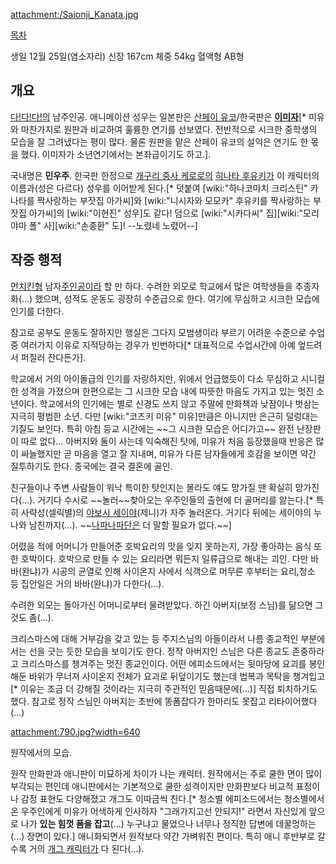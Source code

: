 {{{+1 西遠寺 彷徨 Kanata Saionji }}}

attachment:/Saionji_Kanata.jpg

[[목차]]

생일  12월 25일(염소자리)  
신장  167cm  
체중  54kg  
혈액형  AB형  


== 개요 ==
[[다!다!다!]]의 남주인공. 애니메이션 성우는 일본판은 [[산페이 유코]]/한국판은 '''[[이미자]]'''[* 미유와 마찬가지로 원판과 비교하여 훌륭한 연기를 선보였다. 전반적으로 시크한 중학생의 모습을 잘 그려냈다는 평이 많다. 물론 원판을 맡은 산페이 유코의 설익은 연기도 한 몫을 했다. 이미자가 소년연기에서는 본좌급이기도 하고.].

국내명은 '''민우주'''. 한국판 한정으로 [[개구리 중사 케로로]]의 [[히나타 후유키]]가 이 캐릭터의 이름과(성은 다르다) 성우를 이어받게 된다.[* 덧붙여 [wiki:"하나코마치 크리스틴" 카나타를 짝사랑하는 부잣집 아가씨]와 [wiki:"니시자와 모모카" 후유키를 짝사랑하는 부잣집 아가씨]의 [wiki:"이현진" 성우]도 같다! 덤으로 [wiki:"시카다씨" 집][wiki:"모리야마 폴" 사][wiki:"손종환" 도]! --노렸네 노렸어--]

== 작중 행적 ==
[[먼치킨]]형 남자[[주인공]]이라 할 만 하다. 수려한 외모로 학교에서 많은 여학생들을 추종자화(...) 했으며, 성적도 운동도 굉장히 수준급으로 한다. 여기에 무심하고 시크한 모습에 인기를 더한다.

참고로 공부도 운동도 잘하지만 행실은 그다지 모범생이라 부르기 어려운 수준으로 수업중 여러가지 이유로 지적당하는 경우가 빈번하다[* 대표적으로 수업시간에 아예 엎드려서 퍼질러 잔다든가].

학교에서 거의 아이돌급의 인기를 자랑하지만, 위에서 언급했듯이 다소 무심하고 시니컬한 성격을 가졌으며 한편으로는 그 시크한 모습 내에 따뜻한 마음도 가지고 있는 멋진 소년이다. 학교에서의 인기에는 별로 신경도 쓰지 않고 주말에 만화책과 낮잠이나 벗삼는 지극히 평범한 소년. 다만 [wiki:"코즈키 미유" 미유]만큼은 아니지만 은근히 덜렁대는 기질도 보인다. 특히 아침 등교 시간에는 ~~그 시크한 모습은 어디가고~~ 완전 난장판이 따로 없다... 아버지와 둘이 사는데 익숙해진 탓에, 미유가 처음 등장했을때 반응은 많이 싸늘했지만 곧 마음을 열고 잘 지내며, 미유가 다른 남자들에게 호감을 보이면 약간 질투하기도 한다. 종국에는 결국 결혼에 골인.

친구들이나 주변 사람들이 워낙 특이한 탓인지는 몰라도 얘도 망가질 땐 확실히 망가진다(...). 거기다 수시로 ~~놀러~~찾아오는 우주인들의 출현에 더 골머리를 앓는다.[* 특히 사략성(셀릭별)의 [[야보시 세이야]](제니)가 자주 놀러온다. 거기다 뒤에는 세이야의 누나와 남친까지(...). ~~[[나파나파단]]은 더 말할 필요가 없다.~~]

어렸을 적에 어머니가 만들어준 호박요리의 맛을 잊지 못하는지, 가장 좋아하는 음식 또한 호박이다. 호박으로 만들 수 있는 요리라면 뭐든지 일류급으로 해내는 괴인. 다만 바바(완냐)가 시공의 균열로 인해 사이온지 사에서 식객으로 머무른 후부터는 요리,청소 등 집안일은 거의 바바(완냐)가 다한다(...).

수려한 외모는 돌아가신 어머니로부터 물려받았다. 하긴 아버지(보정 스님)를 닮으면 그것도 좀(...).

크리스마스에 대해 거부감을 갖고 있는 등 주지스님의 아들이라서 나름 종교적인 부분에서는 선을 긋는 듯한 모습을 보이기도 한다. 정작 아버지인 스님은 다른 종교도 존중하라고 크리스마스를 챙겨주는 멋진 종교인이다. 어떤 에피소드에서는 뒷마당에 요괴를 봉인해둔 바위가 무너져 사이온지 전체가 요괴로 뒤덮이기도 했는데 법복과 목탁을 챙겨입고[* 이유는 조금 더 강해질 것이라는 지극히 주관적인 믿음때문에(...)] 직접 퇴치하기도 했다. 참고로 정작 스님인 아버지는 초반에 똥폼잡다가 한마리도 못잡고 리타이어했다(...)

attachment:790.jpg?width=640

원작에서의 모습.

원작 만화판과 애니판이 미묘하게 차이가 나는 캐릭터. 원작에서는 주로 쿨한 면이 많이 부각되는 편인데 애니판에서는 기본적으로 쿨한 성격이지만 만화판보다 비교적 표정이나 감정 표현도 다양해졌고 개그도 이따금씩 친다.[* 청소별 에피소드에서는 청소별에서온 우주인에게 미유가 어색하게 인사하자 "그래가지고선 안되지!" 라면서 자신있게 앞으로 나가 '''있는 힘껏 폼을 잡고'''(...) 누구냐고 물었으나 너무나 정직한 답변에 데꿀멍하는(...) 장면이 있다.] 애니화되면서 원작보다 약간 가벼워진 편이다. 특히 애니 후반부로 갈수록 거의 [[개그 캐릭터]]가 다 된다(...).



